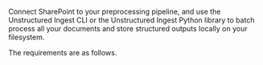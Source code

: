 Connect SharePoint to your preprocessing pipeline, and use the Unstructured Ingest CLI or the Unstructured Ingest Python library to batch process all your documents and store structured outputs locally on your filesystem.

The requirements are as follows. 


<SharedSharePoint />
<SharedSharePointCLIAPI />